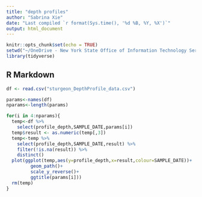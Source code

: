 ```yaml
---
title: "depth profiles"
author: "Sabrina Xie"
date: "Last compiled `r format(Sys.time(), '%d %B, %Y, %X')`"
output: html_document
---
```


```r
knitr::opts_chunk$set(echo = TRUE)
setwd("~/OneDrive - New York State Office of Information Technology Services/Rscripts/Wallkill/")
library(tidyverse)
```

## R Markdown

```r
df <- read.csv("sturgeon_DepthProfile_data.csv")

params<-names(df)
nparams<-length(params)

for(i in 4:nparams){
  temp<-df %>% 
    select(profile_depth,SAMPLE_DATE,params[i])
  temp$result <- as.numeric(temp[,3])
  temp<-temp %>% 
    select(profile_depth,SAMPLE_DATE,result) %>% 
    filter(!is.na(result)) %>% 
    distinct()
  plot(ggplot(temp,aes(y=profile_depth,x=result,colour=SAMPLE_DATE))+
         geom_path()+
         scale_y_reverse()+
         ggtitle(params[i]))
  rm(temp)
}

```
